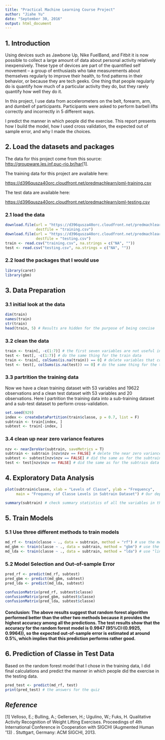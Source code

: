 ```yaml
---
title: "Practical Machine Learning Course Project"
author: "Jiahe Yu"
date: "September 30, 2016"
output: html_document
---
```


## 1. Introduction

Using devices such as Jawbone Up, Nike FuelBand, and Fitbit it is now possible to collect a large amount of data about personal activity relatively inexpensively. These type of devices are part of the quantified self movement – a group of enthusiasts who take measurements about themselves regularly to improve their health, to find patterns in their behavior, or because they are tech geeks. One thing that people regularly do is quantify how much of a particular activity they do, but they rarely quantify how well they do it. 

In this project, I use data from accelerometers on the belt, forearm, arm, and dumbell of participants. Participants were asked to perform barbell lifts correctly and incorrectly in 5 different ways.

I predict the manner in which people did the exercise. This report presents how I build the model, how I used cross validation, the expected out of sample error, and why I made the choices. 

## 2. Load the datasets and packages

The data for this project come from this source: [http://groupware.les.inf.puc-rio.br/har](http://groupware.les.inf.puc-rio.br/har)[1].

The training data for this project are available here:

[https://d396qusza40orc.cloudfront.net/predmachlearn/pml-training.csv](https://d396qusza40orc.cloudfront.net/predmachlearn/pml-training.csv)

The test data are available here:

[https://d396qusza40orc.cloudfront.net/predmachlearn/pml-testing.csv](https://d396qusza40orc.cloudfront.net/predmachlearn/pml-testing.csv)

### 2.1 load the data

```r
download.file(url = "https://d396qusza40orc.cloudfront.net/predmachlearn/pml-training.csv", 
              destfile = "training.csv")
download.file(url = "https://d396qusza40orc.cloudfront.net/predmachlearn/pml-testing.csv", 
              destfile = "testing.csv")
train <- read.csv("training.csv", na.strings = c("NA", ""))
test <- read.csv("testing.csv", na.strings = c("NA", ""))
```

### 2.2 load the packages that I would use

```r
library(caret)
library(gbm)
```

## 3. Data Preparation

### 3.1 initial look at the data

```r
dim(train)
names(train)
str(train)
head(train, 5) # Results are hidden for the purpose of being concise
```

### 3.2 clean the data

```r
train <- train[, -c(1:7)] # the first seven variables are not useful in the analysis so I delete them
test <- test[, -c(1:7)] # do the same thing for the train data
train <- train[, colSums(is.na(train)) == 0] # delete variables that contain missing values
test <- test[, colSums(is.na(test)) == 0] # do the same thing for the train data
```

### 3.3 partrition the training data 

Now we have a clean training dataset with 53 variables and 19622 observations and a clean test dataset with 53 variables and 20 observations. Here I partrition the training data into a sub-training dataset and a sub-test dataset to perform cross-validation.

```r
set.seed(929)
index <- createDataPartition(train$classe, p = 0.7, list = F)
subtrain <- train[index, ]
subtest <- train[-index, ]
```

### 3.4 clean up near zero variance features

```r
nzv <- nearZeroVar(subtrain, saveMetrics = T)
subtrain <- subtrain [nzv$nzv == FALSE] # delete the near zero variance features
subtest <- subtest[nzv$nzv == FALSE] # did the same as for the subtrain data
test <- test[nzv$nzv == FALSE] # did the same as for the subtrain data
```

## 4. Exploratory Data Analysis 

```r
plot(subtrain$classe, xlab = "Levels of Classe", ylab = "Frequency",
     main = "Frequency of Classe Levels in Subtrain Dataset") # Our dependent variable classes has five levels (A, B, C, D, E).
```

```r
summary(subtrain) # check summary statistics of all the variables in the subtrain dataset. The results are hidden for the purpose of being concise
```

## 5. Train Models

### 5.1 Use three different methods to train models

```r
md_rf <- train(classe ~ ., data = subtrain, method = "rf") # use the method of "random forest"
md_gbm <- train(classe ~ ., data = subtrain, method = "gbm") # use the method of "boosting"
md_lda <- train(classe ~ ., data = subtrain, method = "lda") # use "linear discriminant analysis"
```

### 5.2 Model Selection and Out-of-sample Error

```r
pred_rf <- predict(md_rf, subtest)
pred_gbm <- predict(md_gbm, subtest)
pred_lda <- predict(md_lda, subtest)

confusionMatrix(pred_rf, subtest$classe)
confusionMatrix(pred_gbm, subtest$classe)
confusionMatrix(pred_lda, subtest$classe)
```

#### **Conclusion: The above results suggest that random forest algorithm performed better than the other two methods because it provides the highest accuracy among all the predictions. The test results show that the accuracy for the random forest model is 0.9947 (95%CI:(0.9925, 0.9964)), so the expected out-of-sample error is estimated at around 0.5%, which implies that this prediction performs rather good.**

## 6. Prediction of Classe in Test Data

Based on the random forest model that I chose in the training data, I did final calculations and predict the manner in which people did the exercise in the testing data.

```r
pred_test <- predict(md_rf, test)
print(pred_test) # the answers for the quiz
```

## *Reference*

[1] Velloso, E.; Bulling, A.; Gellersen, H.; Ugulino, W.; Fuks, H. Qualitative Activity Recognition of Weight Lifting Exercises. Proceedings of 4th International Conference in Cooperation with SIGCHI (Augmented Human '13) . Stuttgart, Germany: ACM SIGCHI, 2013.